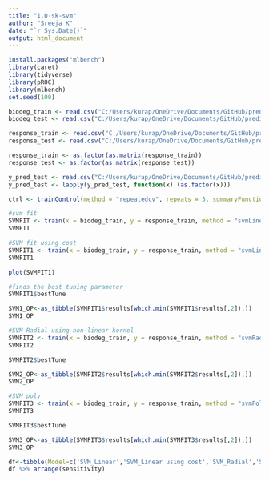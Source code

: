 ```yaml
---
title: "1.0-sk-svm"
author: "Sreeja K"
date: "`r Sys.Date()`"
output: html_document
---
```


```r
install.packages("mlbench")
library(caret)
library(tidyverse)
library(pROC)
library(mlbench)
set.seed(100)
```


```r
biodeg_train <- read.csv("C:/Users/kurap/OneDrive/Documents/GitHub/predictive-modeling/data/biodeg_train.csv", header = TRUE, sep = ",")
biodeg_test <- read.csv("C:/Users/kurap/OneDrive/Documents/GitHub/predictive-modeling/data/biodeg_test.csv", header = TRUE, sep = ",")

response_train <- read.csv("C:/Users/kurap/OneDrive/Documents/GitHub/predictive-modeling/data/response_train.csv", header = TRUE, sep = ",")
response_test <- read.csv("C:/Users/kurap/OneDrive/Documents/GitHub/predictive-modeling/data/response_test.csv", header = TRUE, sep = ",")

response_train <- as.factor(as.matrix(response_train))
response_test <- as.factor(as.matrix(response_test))

y_pred_test <- read.csv("C:/Users/kurap/OneDrive/Documents/GitHub/predictive-modeling/data/test-results/y_pred.csv", header = TRUE, sep = ",")
y_pred_test <- lapply(y_pred_test, function(x) (as.factor(x)))
```



```r
ctrl <- trainControl(method = "repeatedcv", repeats = 5, summaryFunction = twoClassSummary, classProbs = TRUE, savePredictions = TRUE)

#svm fit
SVMFIT <- train(x = biodeg_train, y = response_train, method = "svmLinear", preProcess = c("center","scale"),  trControl = ctrl)
SVMFIT
```


```r
#SVM fit using cost
SVMFIT1 <- train(x = biodeg_train, y = response_train, method = "svmLinear", tuneGrid = expand.grid(C = seq(0, 2, length = 20)), trControl = ctrl)
SVMFIT1

plot(SVMFIT1)

#finds the best tuning parameter
SVMFIT1$bestTune
```

```r
SVM1_OP<-as_tibble(SVMFIT1$results[which.min(SVMFIT1$results[,2]),])
SVM1_OP
```

```r
#SVM Radial using non-linear kernel
SVMFIT2 <- train(x = biodeg_train, y = response_train, method = "svmRadial",  trControl = ctrl, preProcess = c("center","scale"), tuneLength = 10)
SVMFIT2

SVMFIT2$bestTune
```

```r
SVM2_OP<-as_tibble(SVMFIT2$results[which.min(SVMFIT2$results[,2]),])
SVM2_OP
```

```r
#SVM poly
SVMFIT3 <- train(x = biodeg_train, y = response_train, method = "svmPoly", trControl = ctrl, preProcess = c("center","scale"), tuneLength = 10)
SVMFIT3

SVMFIT3$bestTune
```

```r
SVM3_OP<-as_tibble(SVMFIT3$results[which.min(SVMFIT3$results[,2]),])
SVM3_OP
```

```r
df<-tibble(Model=c('SVM_Linear','SVM_Linear using cost','SVM_Radial','SVM_Poly'), sensitivity=c(SVMFIT$results[2][[1]],SVM1_OP$Sens,SVM2_OP$Sens,SVM3_OP$Sens))
df %>% arrange(sensitivity)
```
